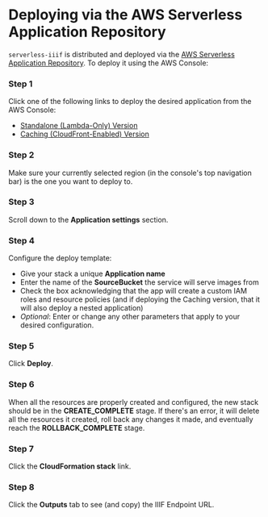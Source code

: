 
# Deploying via the AWS Serverless Application Repository

`serverless-iiif` is distributed and deployed via the [AWS Serverless Application Repository](https://aws.amazon.com/serverless/serverlessrepo/). To deploy it using the AWS Console:

<Steps>

### Step 1

Click one of the following links to deploy the desired application from the AWS Console:

- [Standalone (Lambda-Only) Version](https://console.aws.amazon.com/lambda/home#/create/app?applicationId=arn:aws:serverlessrepo:us-east-1:625046682746:applications/serverless-iiif-standalone)
- [Caching (CloudFront-Enabled) Version](https://console.aws.amazon.com/lambda/home#/create/app?applicationId=arn:aws:serverlessrepo:us-east-1:625046682746:applications/serverless-iiif-cloudfront)

### Step 2

Make sure your currently selected region (in the console's top navigation bar) is the one you want to deploy to.

### Step 3

Scroll down to the **Application settings** section.

### Step 4

Configure the deploy template:

- Give your stack a unique **Application name**
- Enter the name of the **SourceBucket** the service will serve images from
- Check the box acknowledging that the app will create a custom IAM roles and resource policies (and if deploying the Caching version, that it will also deploy a nested application)
- _Optional_: Enter or change any other parameters that apply to your desired configuration.

### Step 5

Click **Deploy**.

### Step 6

When all the resources are properly created and configured, the new stack should be in the **CREATE_COMPLETE** stage. If there's an error, it will delete all the resources it created, roll back any changes it made, and eventually reach the **ROLLBACK_COMPLETE** stage.

### Step 7

Click the **CloudFormation stack** link.

### Step 8

Click the **Outputs** tab to see (and copy) the IIIF Endpoint URL.

</Steps>
